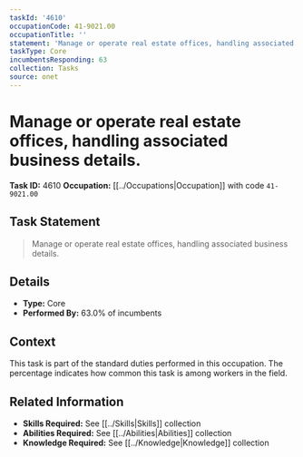 ```yaml
---
taskId: '4610'
occupationCode: 41-9021.00
occupationTitle: ''
statement: 'Manage or operate real estate offices, handling associated business details.'
taskType: Core
incumbentsResponding: 63
collection: Tasks
source: onet
---
```

# Manage or operate real estate offices, handling associated business details.

**Task ID:** 4610
**Occupation:** [[../Occupations|Occupation]] with code `41-9021.00`

## Task Statement

> Manage or operate real estate offices, handling associated business details.

## Details

- **Type:** Core
- **Performed By:** 63.0% of incumbents

## Context

This task is part of the standard duties performed in this occupation. The percentage indicates how common this task is among workers in the field.

## Related Information

- **Skills Required:** See [[../Skills|Skills]] collection
- **Abilities Required:** See [[../Abilities|Abilities]] collection
- **Knowledge Required:** See [[../Knowledge|Knowledge]] collection
